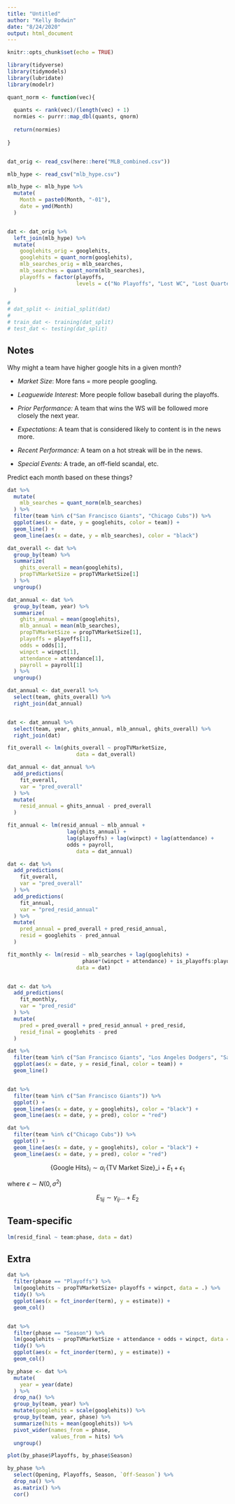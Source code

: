 ```yaml
---
title: "Untitled"
author: "Kelly Bodwin"
date: "8/24/2020"
output: html_document
---
```


```r
knitr::opts_chunk$set(echo = TRUE)
```

```r
library(tidyverse)
library(tidymodels)
library(lubridate)
library(modelr)
```

```r
quant_norm <- function(vec){
  
  quants <- rank(vec)/(length(vec) + 1)
  normies <- purrr::map_dbl(quants, qnorm)
  
  return(normies)
  
}


dat_orig <- read_csv(here::here("MLB_combined.csv")) 
```

```r
mlb_hype <- read_csv("mlb_hype.csv")

mlb_hype <- mlb_hype %>%
  mutate(
    Month = paste0(Month, "-01"),
    date = ymd(Month)
  )


dat <- dat_orig %>%
  left_join(mlb_hype) %>%
  mutate(
    googlehits_orig = googlehits,
    googlehits = quant_norm(googlehits),
    mlb_searches_orig = mlb_searches,
    mlb_searches = quant_norm(mlb_searches),
    playoffs = factor(playoffs, 
                      levels = c("No Playoffs", "Lost WC", "Lost Quarter", "Lost Semi", "Lost WS", "Won WS"))
  ) 

# 
# dat_split <- initial_split(dat)
# 
# train_dat <- training(dat_split)
# test_dat <- testing(dat_split)
```

## Notes

Why might a team have higher google hits in a given month?

* *Market Size*:  More fans = more people googling.

* *Leaguewide Interest*:  More people follow baseball during the playoffs.

* *Prior Performance:*  A team that wins the WS will be followed more closely the next year.

* *Expectations*: A team that is considered likely to content is in the news more.

* *Recent Performance:* A team on a hot streak will be in the news.

* *Special Events:* A trade, an off-field scandal, etc.



Predict each month based on these things?

```r
dat %>%
  mutate(
    mlb_searches = quant_norm(mlb_searches)
  ) %>%
  filter(team %in% c("San Francisco Giants", "Chicago Cubs")) %>%
  ggplot(aes(x = date, y = googlehits, color = team)) +
  geom_line() +
  geom_line(aes(x = date, y = mlb_searches), color = "black")
```


```r
dat_overall <- dat %>%
  group_by(team) %>%
  summarize(
    ghits_overall = mean(googlehits),
    propTVMarketSize = propTVMarketSize[1]
  ) %>%
  ungroup()

dat_annual <- dat %>%
  group_by(team, year) %>%
  summarize(
    ghits_annual = mean(googlehits),
    mlb_annual = mean(mlb_searches),
    propTVMarketSize = propTVMarketSize[1],
    playoffs = playoffs[1],
    odds = odds[1],
    winpct = winpct[1],
    attendance = attendance[1],
    payroll = payroll[1]
  ) %>%
  ungroup()

dat_annual <- dat_overall %>%
  select(team, ghits_overall) %>%
  right_join(dat_annual)


dat <- dat_annual %>%
  select(team, year, ghits_annual, mlb_annual, ghits_overall) %>%
  right_join(dat)
```


```r
fit_overall <- lm(ghits_overall ~ propTVMarketSize,
                      data = dat_overall)

dat_annual <- dat_annual %>%
  add_predictions(
    fit_overall,
    var = "pred_overall"
  ) %>%
  mutate(
    resid_annual = ghits_annual - pred_overall
  )
```


```r
fit_annual <- lm(resid_annual ~ mlb_annual + 
                   lag(ghits_annual) + 
                   lag(playoffs) + lag(winpct) + lag(attendance) +
                   odds + payroll,
                      data = dat_annual) 

dat <- dat %>%
  add_predictions(
    fit_overall,
    var = "pred_overall"
  ) %>%
  add_predictions(
    fit_annual,
    var = "pred_resid_annual"
  ) %>%
  mutate(
    pred_annual = pred_overall + pred_resid_annual,
    resid = googlehits - pred_annual
  )
```


```r
fit_monthly <- lm(resid ~ mlb_searches + lag(googlehits) + 
                        phase*(winpct + attendance) + is_playoffs:playoffs,
                      data = dat) 


dat <- dat %>%
  add_predictions(
    fit_monthly,
    var = "pred_resid"
  ) %>%
  mutate(
    pred = pred_overall + pred_resid_annual + pred_resid,
    resid_final = googlehits - pred
  )
```


```r
dat %>%
  filter(team %in% c("San Francisco Giants", "Los Angeles Dodgers", "San Diego Padres")) %>%
  ggplot(aes(x = date, y = resid_final, color = team)) +
  geom_line()


dat %>%
  filter(team %in% c("San Francisco Giants")) %>%
  ggplot() +
  geom_line(aes(x = date, y = googlehits), color = "black") +
  geom_line(aes(x = date, y = pred), color = "red")

dat %>%
  filter(team %in% c("Chicago Cubs")) %>%
  ggplot() +
  geom_line(aes(x = date, y = googlehits), color = "black") +
  geom_line(aes(x = date, y = pred), color = "red")
```




$$\text{\{Google Hits\}}_i \sim \alpha_i \, \text{\{TV Market Size\}_i} + E_1 + \epsilon_1$$

where $\epsilon \sim N(0, \sigma^2)$

$$E_{1ij} \sim \gamma_{ij} ... + E_2$$

## Team-specific

```r
lm(resid_final ~ team:phase, data = dat)
```



## Extra

```r
dat %>%
  filter(phase == "Playoffs") %>%
  lm(googlehits ~ propTVMarketSize+ playoffs + winpct, data = .) %>% 
  tidy() %>%
  ggplot(aes(x = fct_inorder(term), y = estimate)) +
  geom_col()


dat %>%
  filter(phase == "Season") %>%
  lm(googlehits ~ propTVMarketSize + attendance + odds + winpct, data = .) %>% 
  tidy() %>%
  ggplot(aes(x = fct_inorder(term), y = estimate)) +
  geom_col()
```

```r
by_phase <- dat %>%
  mutate(
    year = year(date)
  ) %>%
  drop_na() %>%
  group_by(team, year) %>%
  mutate(googlehits = scale(googlehits)) %>%
  group_by(team, year, phase) %>%
  summarize(hits = mean(googlehits)) %>%
  pivot_wider(names_from = phase, 
              values_from = hits) %>%
  ungroup() 

plot(by_phase$Playoffs, by_phase$Season)

by_phase %>%
  select(Opening, Playoffs, Season, `Off-Season`) %>%
  drop_na() %>%
  as.matrix() %>%
  cor()
```


